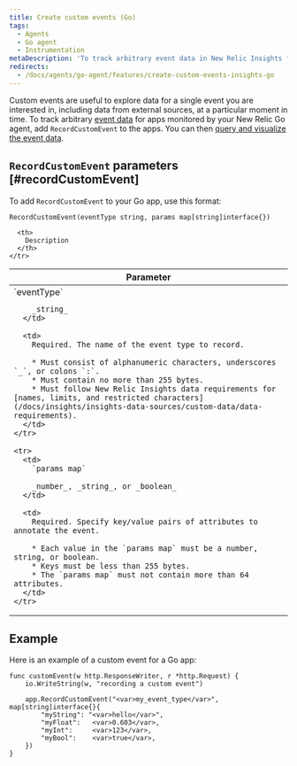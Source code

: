 ```yaml
---
title: Create custom events (Go)
tags:
  - Agents
  - Go agent
  - Instrumentation
metaDescription: 'To track arbitrary event data in New Relic Insights for apps monitored by your New Relic Go agent, use RecordCustomEvent.'
redirects:
  - /docs/agents/go-agent/features/create-custom-events-insights-go
---
```


Custom events are useful to explore data for a single event you are interested in, including data from external sources, at a particular moment in time. To track arbitrary [event data](/docs/data-analysis/metrics/analyze-your-metrics/data-collection-metric-timeslice-event-data#event-data) for apps monitored by your New Relic Go agent, add `RecordCustomEvent` to the apps. You can then [query and visualize the event data](/docs/query-your-data).

## `RecordCustomEvent` parameters [#recordCustomEvent]

To add `RecordCustomEvent` to your Go app, use this format:

```
RecordCustomEvent(eventType string, params map[string]interface{})
```

<table>
  <thead>
    <tr>
      <th width="25%">
        Parameter
      </th>

      <th>
        Description
      </th>
    </tr>
  </thead>

  <tbody>
    <tr>
      <td>
        `eventType`

        _string_
      </td>

      <td>
        Required. The name of the event type to record.

        * Must consist of alphanumeric characters, underscores `_`, or colons `:`.
        * Must contain no more than 255 bytes.
        * Must follow New Relic Insights data requirements for [names, limits, and restricted characters](/docs/insights/insights-data-sources/custom-data/data-requirements).
      </td>
    </tr>

    <tr>
      <td>
        `params map`

        _number_, _string_, or _boolean_
      </td>

      <td>
        Required. Specify key/value pairs of attributes to annotate the event.

        * Each value in the `params map` must be a number, string, or boolean.
        * Keys must be less than 255 bytes.
        * The `params map` must not contain more than 64 attributes.
      </td>
    </tr>
  </tbody>
</table>

## Example

Here is an example of a custom event for a Go app:

```
func customEvent(w http.ResponseWriter, r *http.Request) {
    io.WriteString(w, "recording a custom event")

    app.RecordCustomEvent("<var>my_event_type</var>", map[string]interface{}{
        "myString": "<var>hello</var>",
        "myFloat":   <var>0.603</var>,
        "myInt":     <var>123</var>,
        "myBool":    <var>true</var>,
    })
}
```

